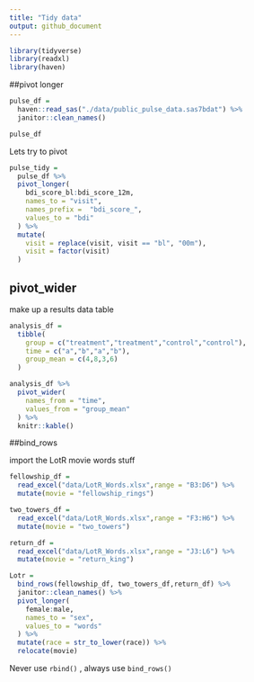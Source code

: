 ```yaml
---
title: "Tidy data"
output: github_document
---
```



```r
library(tidyverse)
library(readxl)
library(haven)
```

##pivot longer

```r
pulse_df = 
  haven::read_sas("./data/public_pulse_data.sas7bdat") %>% 
  janitor::clean_names()

pulse_df
```

Lets try to pivot

```r
pulse_tidy = 
  pulse_df %>% 
  pivot_longer(
    bdi_score_bl:bdi_score_12m,
    names_to = "visit",
    names_prefix =  "bdi_score_",
    values_to = "bdi"
  ) %>% 
  mutate(
    visit = replace(visit, visit == "bl", "00m"),
    visit = factor(visit)
  )
```


## pivot_wider

make up a results data table

```r
analysis_df = 
  tibble(
    group = c("treatment","treatment","control","control"),
    time = c("a","b","a","b"),
    group_mean = c(4,8,3,6)
  )

analysis_df %>% 
  pivot_wider(
    names_from = "time",
    values_from = "group_mean"
  ) %>% 
  knitr::kable()
```


##bind_rows

import the LotR movie words stuff

```r
fellowship_df = 
  read_excel("data/LotR_Words.xlsx",range = "B3:D6") %>% 
  mutate(movie = "fellowship_rings")

two_towers_df = 
  read_excel("data/LotR_Words.xlsx",range = "F3:H6") %>% 
  mutate(movie = "two_towers")

return_df = 
  read_excel("data/LotR_Words.xlsx",range = "J3:L6") %>% 
  mutate(movie = "return_king")

Lotr = 
  bind_rows(fellowship_df, two_towers_df,return_df) %>% 
  janitor::clean_names() %>% 
  pivot_longer(
    female:male,
    names_to = "sex",
    values_to = "words"
  ) %>% 
  mutate(race = str_to_lower(race)) %>% 
  relocate(movie)
```

Never use `rbind()` , always use `bind_rows()`
